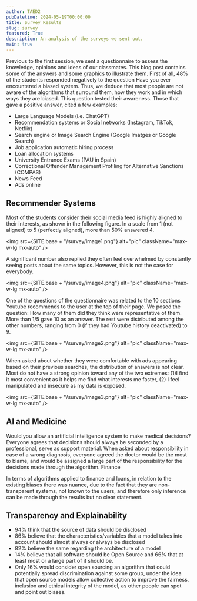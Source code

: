 ```yaml
---
author: TAED2
pubDatetime: 2024-05-19T00:00:00
title: Survey Results
slug: survey
featured: True
description: An analysis of the surveys we sent out.
main: true
---
```



Previous to the first session, we sent a questionnaire to assess the knowledge, opinions and ideas of our classmates. This blog post contains some of the answers and some graphics to illustrate them.
First of all, 48% of the students responded negatively to the question Have you ever encountered a biased system. Thus, we deduce that most people are not aware of the algorithms that surround them, how they work and in which ways they are biased. This question tested their awareness.
Those that gave a positive answer, cited a few examples:

- Large Language Models (i.e. ChatGPT)
- Recommendation systems or Social networks (Instagram, TikTok, Netflix)
- Search engine or Image Search Engine (Google Imatges or Google Search)
- Job application automatic hiring process
- Loan allocation systems
- University Entrance Exams (PAU in Spain)
- Correctional Offender Management Profiling for Alternative Sanctions (COMPAS)
- News Feed
- Ads online

## Recommender Systems

Most of the students consider their social media feed is highly aligned to their interests, as shown in the following figure. In a scale from 1 (not aligned) to 5 (perfectly aligned), more than 50% answered 4.

<img
  src={SITE.base + "/survey/image1.png"}
  alt="pic"
  className="max-w-lg mx-auto"
/>

A significant number also replied they often feel overwhelmed by constantly seeing posts about the same topics. However, this is not the case for everybody.

<img
  src={SITE.base + "/survey/image4.png"}
  alt="pic"
  className="max-w-lg mx-auto"
/>

One of the questions of the questionnaire was related to the 10 sections Youtube recommends to the user at the top of their page. We posed the question: How many of them did they think were representative of them. More than 1/5 gave 10 as an answer. The rest were distributed among the other numbers, ranging from 0 (if they had Youtube history deactivated) to 9.

<img
  src={SITE.base + "/survey/image2.png"}
  alt="pic"
  className="max-w-lg mx-auto"
/>

When asked about whether they were comfortable with ads appearing based on their previous searches, the distribution of answers is not clear. Most do not have a strong opinion toward any of the two extremes: (1)I find it most convenient as it helps me find what interests me faster, (2) I feel manipulated and insecure as my data is exposed.

<img
  src={SITE.base + "/survey/image3.png"}
  alt="pic"
  className="max-w-lg mx-auto"
/>

## AI and Medicine

Would you allow an artificial intelligence system to make medical decisions? Everyone agrees that decisions should always be seconded by a professional, serve as support material. When asked about responsibility in case of a wrong diagnosis, everyone agreed the doctor would be the most to blame, and would be assigned a large part of the responsibility for the decisions made through the algorithm.
Finance

In terms of algorithms applied to finance and loans, in relation to the existing biases there was nuance, due to the fact that they are non-transparent systems, not known to the users, and therefore only inference can be made through the results but no clear statement.

## Transparency and Explainability

- 94% think that the source of data should be disclosed
- 86% believe that the characteristics/variables that a model takes into account should almost always or always be disclosed
- 82% believe the same regarding the architecture of a model
- 14% believe that all software should be Open Source and 66% that at least most or a large part of it should be.
- Only 16% would consider open sourcing an algorithm that could potentially spread discrimination against some group, under the idea that open source models allow collective action to improve the fairness, inclusion and ethical integrity of the model, as other people can spot and point out biases.
